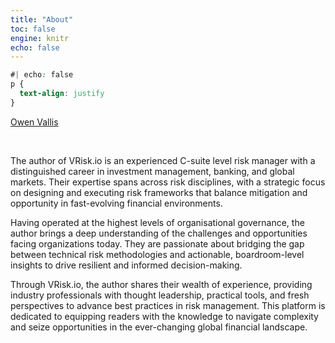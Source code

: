 ```yaml
---
title: "About"
toc: false
engine: knitr
echo: false
---
```

```css
#| echo: false
p {
  text-align: justify
}
```
<script type="text/javascript" src="https://platform.linkedin.com/badges/js/profile.js" async defer></script>

<div class="badge-base LI-profile-badge" data-locale="en_US" data-size="large" data-theme="light" data-type="VERTICAL" data-vanity="owen-vallis-risk-manager" data-version="v1"><a class="badge-base__link LI-simple-link" href="https://uk.linkedin.com/in/owen-vallis-risk-manager?trk=profile-badge">Owen Vallis</a>
</div>


<br>


The author of VRisk.io is an experienced C-suite level risk manager with a distinguished career in investment management, banking, and global markets. Their expertise spans across risk disciplines, with a strategic focus on designing and executing risk frameworks that balance mitigation and opportunity in fast-evolving financial environments.

Having operated at the highest levels of organisational governance, the author brings a deep understanding of the challenges and opportunities facing organizations today. They are passionate about bridging the gap between technical risk methodologies and actionable, boardroom-level insights to drive resilient and informed decision-making.

Through VRisk.io, the author shares their wealth of experience, providing industry professionals with thought leadership, practical tools, and fresh perspectives to advance best practices in risk management. This platform is dedicated to equipping readers with the knowledge to navigate complexity and seize opportunities in the ever-changing global financial landscape.




